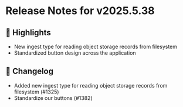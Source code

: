 # Release Notes for v2025.5.38

## 🚀 Highlights

- New ingest type for reading object storage records from filesystem
- Standardized button design across the application

## 📝 Changelog

- Added new ingest type for reading object storage records from filesystem (#1325)
- Standardize our buttons (#1382)
